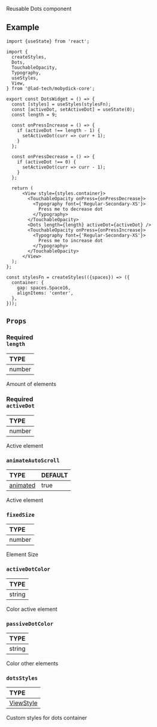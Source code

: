 
<ReactPlayer playing controls url={Dots} />

Reusable Dots component

## Example

```tsx
import {useState} from 'react';

import {
  createStyles,
  Dots,
  TouchableOpacity,
  Typography,
  useStyles,
  View,
} from '@lad-tech/mobydick-core';

export const DotsWidget = () => {
  const [styles] = useStyles(stylesFn);
  const [activeDot, setActiveDot] = useState(0);
  const length = 9;

  const onPressIncrease = () => {
    if (activeDot !== length - 1) {
      setActiveDot(curr => curr + 1);
    }
  };

  const onPressDecrease = () => {
    if (activeDot !== 0) {
      setActiveDot(curr => curr - 1);
    }
  };

  return (
      <View style={styles.container}>
        <TouchableOpacity onPress={onPressDecrease}>
          <Typography font={'Regular-Secondary-XS'}>
            Press me to decrease dot
          </Typography>
        </TouchableOpacity>
        <Dots length={length} activeDot={activeDot} />
        <TouchableOpacity onPress={onPressIncrease}>
          <Typography font={'Regular-Secondary-XS'}>
            Press me to increase dot
          </Typography>
        </TouchableOpacity>
      </View>
  );
};

const stylesFn = createStyles(({spaces}) => ({
  container: {
    gap: spaces.Space16,
    alignItems: 'center',
  },
}));

```

## `Props`

### <div class="label required basic">Required</div>**`length`**

| TYPE   |
|:-------|
| number |

Amount of elements

### <div class="label required basic">Required</div>**`activeDot`**

| TYPE   |
|:-------|
| number |

Active element

### `animateAutoScroll`

| TYPE                                                         | DEFAULT |
|:-------------------------------------------------------------|:--------|
| [animated](https://reactnative.dev/docs/scrollview#scrollto) | true    |

Active element

### `fixedSize`

| TYPE   |
|:-------|
| number |

Element Size

### `activeDotColor`

| TYPE   |
|:-------|
| string |

Color active element

### `passiveDotColor`

| TYPE   |
|:-------|
| string |

Color other elements

### `dotsStyles`

| TYPE                                                             |
|:-----------------------------------------------------------------|
| [ViewStyle](https://reactnative.dev/docs/view-style-props#props) |

Custom styles for dots container

